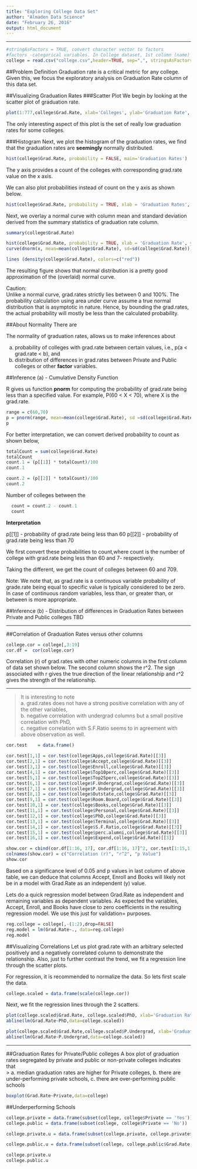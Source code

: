 ```yaml
---
title: "Exploring College Data Set"
author: "Almaden Data Science"
date: "February 26, 2016"
output: html_document
---
```

*****  

```r
#stringAsFactors = TRUE, convert character vector to factors
#factors -categorical variables. In College dataset, 1st column (name) and 'private' are a factor variable.  
college = read.csv("college.csv",header=TRUE, sep=",", stringsAsFactors = TRUE)
```

##Problem Definition
Graduation rate is a critical metric for any college.  Given this, we focus the exploratory analysis on Graduation Rate column of this data set. 

##Visualizing Graduation Rates
###Scatter Plot
We begin by looking at the scatter plot of graduation rate.  
```r
plot(1:777,college$Grad.Rate, xlab='Colleges', ylab='Graduation Rate', main = 'Graduation Rates Scatter')
```

The only interesting aspect of this plot is the set of really low graduation rates for some colleges.

###Histogram
Next, we plot the histogram of the graduation rates, we find that the graduation rates are **seemingly** normally distributed.   

```r
hist(college$Grad.Rate, probability = FALSE, main='Graduation Rates')
```

The y axis provides a count of the colleges with corresponding grad.rate value on the x axis.

We can also plot probabilities instead of count on the y axis as shown below.

```r
hist(college$Grad.Rate, probability = TRUE, xlab = 'Graduation Rates', ylab = 'probability', main='Graduation Rates')
```

Next, we overlay a normal curve with column mean and standard deviation derived from the summary statistics of graduation rate column.

```r
summary(college$Grad.Rate)
```

```r
hist(college$Grad.Rate, probability = TRUE, xlab = 'Graduation Rate', ylab = 'probability', main= 'Graduation Rates')
curve(dnorm(x, mean=mean(college$Grad.Rate), sd=sd(college$Grad.Rate)), add=TRUE, colors=c("blue"))

lines (density(college$Grad.Rate), colors=c("red"))

```

The resulting figure shows that normal distribution is a pretty good approximation of the (overlaid) normal curve.  

Caution:   
Unlike a normal curve, grad.rates strictly lies between 0 and 100%. The probability calculation using area under curve assume a true normal distribution that is asymptotic in nature.  Hence, by bounding the grad.rates, the actual probability will mostly be less than the calculated probability.

##About Normality
There are 

The normality of graduation rates, allows us to make inferences about 

a. probability of colleges with grad.rate between certain values, i.e., p(a < grad.rate < b), and 
b. distribution of differences in grad.rates between Private and Public colleges or other **factor** variables.    

##Inference (a) - Cumulative Density Function

R gives us function **pnorm** for computing the probability of grad.rate being less than a specified value.  For example, P(60 < X < 70), where X is the grad.rate.

```r
range = c(60,70)
p = pnorm(range, mean=mean(college$Grad.Rate), sd =sd(college$Grad.Rate))
p
```

For better interpretation, we can convert derived probability to count as shown below,

```r
totalCount = sum(college$Grad.Rate)
totalCount
count.1 = (p[[1]] * totalCount)/100
count.1
```

```r
count.2 = (p[[2]] * totalCount)/100
count.2
```

Number of colleges between the 
```r
  count = count.2 - count.1
  count
```

**Interpretation**  

p[[1]] - probability of grad.rate being less than 60
p[[2]] - probability of grad.rate being less than 70

We first convert these probabilities to count,where count is the number of college with grad.rate being less than 60 and 7- respectively.

Taking the different, we get the count of colleges between 60 and 709.

Note: We note that, as grad.rate is a continuous variable probability of grade.rate being equal to specific value is typically considered to be zero.   In case of continuous random variables, less than, or greater than, or between is more appropriate. 

##Inference (b) - Distribution of differences in Graduation Rates between Private and Public colleges
TBD

*****

##Correlation of Graduation Rates versus other columns  

```r
college.cor = college[,3:19]
cor.df =  cor(college.cor)
```

Correlation (r) of grad.rates with other numeric columns in the first column of data set shown below.  The second column shows the r^2.  The sign associated with r gives the true direction of the linear relationship and r^2 gives the strength of the relationship.

*****
> It is interesting to note  
a. grad.rates does not have a strong positive correlation with any of the other variables,  
b. negative correlation with undergrad columns but a small positive correlation with PhD,  
c. negative correlation with S.F.Ratio seems to in agreement with above observation as well.  


```r
cor.test    = data.frame()
```


```r
cor.test[1,1] = cor.test(college$Apps,college$Grad.Rate)[[3]]
cor.test[2,1] = cor.test(college$Accept,college$Grad.Rate)[[3]]
cor.test[3,1] = cor.test(college$Enroll,college$Grad.Rate)[[3]]
cor.test[4,1] = cor.test(college$Top10perc,college$Grad.Rate)[[3]]
cor.test[5,1] = cor.test(college$Top25perc,college$Grad.Rate)[[3]]
cor.test[6,1] = cor.test(college$F.Undergrad,college$Grad.Rate)[[3]]
cor.test[7,1] = cor.test(college$P.Undergrad,college$Grad.Rate)[[3]]
cor.test[8,1] = cor.test(college$Outstate,college$Grad.Rate)[[3]]
cor.test[9,1] = cor.test(college$Room.Board,college$Grad.Rate)[[3]]
cor.test[10,1] = cor.test(college$Books,college$Grad.Rate)[[3]]
cor.test[11,1] = cor.test(college$Personal,college$Grad.Rate)[[3]]
cor.test[12,1] = cor.test(college$PhD,college$Grad.Rate)[[3]]
cor.test[13,1] = cor.test(college$Terminal,college$Grad.Rate)[[3]]
cor.test[14,1] = cor.test(college$S.F.Ratio,college$Grad.Rate)[[3]]
cor.test[15,1] = cor.test(college$perc.alumni,college$Grad.Rate)[[3]]
cor.test[16,1] = cor.test(college$Expend,college$Grad.Rate)[[3]]

```


```r
show.cor = cbind(cor.df[1:16, 17], cor.df[1:16, 17]^2, cor.test[1:15,1])
colnames(show.cor) = c("Correlation (r)", "r^2", "p Value")
show.cor
```

Based on a significance level of 0.05 and p values in last column of above table, we can deduce that columns Accept, Enroll and Books will likely not be in a model with Grad.Rate as an independent (y) value.

Lets do a quick regression model between Grad.Rate as independent and remaining variables as dependent variables.  As expected the variables, Accept, Enroll, and Books have close to zero coefficients in the resulting regression model. We use this just for validation= purposes.

```r
reg.college = college[,-(1:2),drop=FALSE]
reg.model = lm(Grad.Rate~., data=reg.college)
reg.model

```


##Visualizing Correlations
Let us plot grad.rate with an arbitrary selected positively and a negatively correlated column to demonstrate the relationship.  Also, just to further contrast the trend, we fit a regression line through the scatter plots.

For regression, it is recommended to normalize the data. So lets first scale the data.      

```r
college.scaled = data.frame(scale(college.cor))
```

Next, we fit the regression lines through the 2 scatters.  
```r

plot(college.scaled$Grad.Rate, college.scaled$PhD, xlab='Graduation Rates', ylab = 'PhD', main = 'Graduation Rate vs PhD')
abline(lm(Grad.Rate~PhD,data=college.scaled))

plot(college.scaled$Grad.Rate,college.scaled$P.Undergrad, xlab='Graduation Rates', ylab = 'P.Undergrad', main = 'Graduation Rate vs P.Undergrad')
abline(lm(Grad.Rate~P.Undergrad,data=college.scaled))

```

*****
##Graduation Rates for Private/Public colleges
A box plot of graduation rates segregated by private and public or non-private colleges indicates that  
>
a. median graduation rates are higher for Private colleges,
b. there are under-performing private schools,
c. there are over-performing public schools  
  

```r
boxplot(Grad.Rate~Private,data=college)
```


##Underperforming Schools
```r
college.private = data.frame(subset(college, college$Private == 'Yes'))
college.public = data.frame(subset(college, college$Private == 'No'))

college.private.u = data.frame(subset(college.private, college.private$Grad.Rate < 25))

college.public.u = data.frame(subset(college, college.public$Grad.Rate < 20))

college.private.u
college.public.u
```
